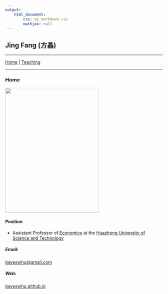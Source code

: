```yaml
---
output: 
    html_document:
        css: my_markdown.css
        mathjax: null
---
```


## Jing Fang (方晶)

-----

[Home](http://bayeswhu.github.io/index.html) | [Teaching](~/teaching.html)

-----

### Home
<img src="fj.jpg" height="400px" width="300px" />

#### Position
- Assistant Professor of [Economics](http://eco.hust.edu.cn) at the [Huazhong University of Science and Technology](http://www.hust.edu.cn)

##### Email: 
[bayeswhu@gmail.com](bayeswhu@gmail.com)

##### Web: 
[bayeswhu.github.io](http://bayeswhu.github.io)